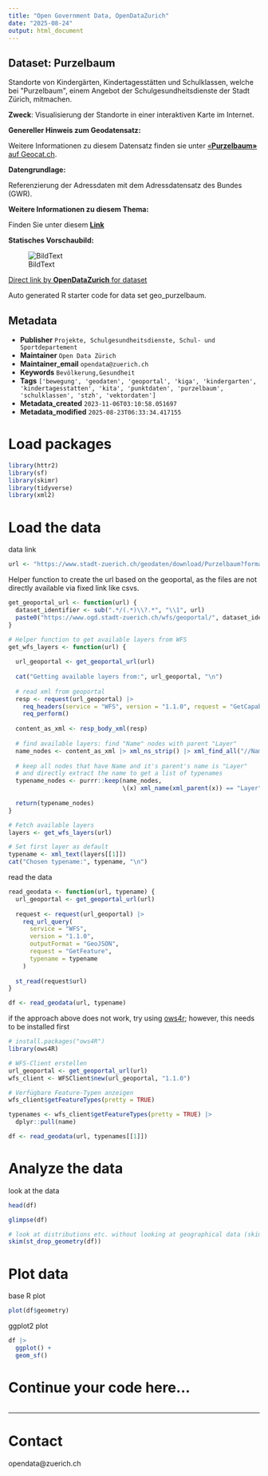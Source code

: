 ```yaml
---
title: "Open Government Data, OpenDataZurich"
date: "2025-08-24"
output: html_document
---
```


## Dataset: Purzelbaum

Standorte von Kindergärten, Kindertagesstätten und Schulklassen, welche bei  &quot;Purzelbaum&quot;, einem Angebot der Schulgesundheitsdienste der Stadt Zürich, mitmachen.

**Zweck**: Visualisierung der Standorte in einer interaktiven Karte im Internet.

**Genereller Hinweis zum Geodatensatz:**


Weitere Informationen zu diesem Datensatz finden sie unter [«**Purzelbaum»** auf Geocat.ch](https://www.geocat.ch/geonetwork/srv/ger/catalog.search#/metadata/eeeab97b-d61d-4e5b-886e-83e6dd88b428).				
			   

**Datengrundlage:**

Referenzierung der Adressdaten mit dem Adressdatensatz des Bundes (GWR).

**Weitere Informationen zu diesem Thema:**

Finden Sie unter diesem [**Link**](https://www.stadt-zuerich.ch/purzelbaum)

**Statisches Vorschaubild:**

![BildText](https://www.gis.stadt-zuerich.ch/zueriplan_docs/geocat/eeeab97b-d61d-4e5b-886e-83e6dd88b428.png)



[Direct link by **OpenDataZurich** for dataset](https://data.stadt-zuerich.ch/dataset/geo_purzelbaum)

Auto generated R starter code for data set geo_purzelbaum.

## Metadata

- **Publisher** `Projekte, Schulgesundheitsdienste, Schul- und Sportdepartement`
- **Maintainer** `Open Data Zürich`
- **Maintainer_email** `opendata@zuerich.ch`
- **Keywords** `Bevölk­erung,Ge­sund­heit`
- **Tags** `['bewegung', 'geodaten', 'geoportal', 'kiga', 'kindergarten', 'kindertagesstatten', 'kita', 'punktdaten', 'purzelbaum', 'schulklassen', 'stzh', 'vektordaten']`
- **Metadata_created** `2023-11-06T03:10:58.051697`
- **Metadata_modified** `2025-08-23T06:33:34.417155`


# Load packages

```r
library(httr2)
library(sf)
library(skimr)
library(tidyverse)
library(xml2)
```

# Load the data

data link
```r
url <- "https://www.stadt-zuerich.ch/geodaten/download/Purzelbaum?format=geojson_link"
```


Helper function to create the url based on the geoportal, as the files are not directly available via fixed link like csvs.
```r
get_geoportal_url <- function(url) {
  dataset_identifier <- sub(".*/(.*)\\?.*", "\\1", url)
  paste0("https://www.ogd.stadt-zuerich.ch/wfs/geoportal/", dataset_identifier)
}
```

```r
# Helper function to get available layers from WFS
get_wfs_layers <- function(url) {
  
  url_geoportal <- get_geoportal_url(url)
  
  cat("Getting available layers from:", url_geoportal, "\n")
  
  # read xml from geoportal
  resp <- request(url_geoportal) |> 
    req_headers(service = "WFS", version = "1.1.0", request = "GetCapabilities") |> 
    req_perform()
  
  content_as_xml <- resp_body_xml(resp)
  
  # find available layers: find "Name" nodes with parent "Layer"
  name_nodes <- content_as_xml |> xml_ns_strip() |> xml_find_all("//Name")
  
  # keep all nodes that have Name and it's parent's name is "Layer"
  # and directly extract the name to get a list of typenames
  typename_nodes <- purrr::keep(name_nodes,
                                \(x) xml_name(xml_parent(x)) == "Layer")
  
  return(typename_nodes)
}

# Fetch available layers
layers <- get_wfs_layers(url)

# Set first layer as default
typename <- xml_text(layers[[1]])
cat("Chosen typename:", typename, "\n")
```

read the data
```r
read_geodata <- function(url, typename) {
  url_geoportal <- get_geoportal_url(url)
  
  request <- request(url_geoportal) |>
    req_url_query(
      service = "WFS",
      version = "1.1.0",
      outputFormat = "GeoJSON",
      request = "GetFeature",
      typename = typename
    )
  
  st_read(request$url)
}

df <- read_geodata(url, typename)
```

if the approach above does not work, try using [ows4r](https://eblondel.github.io/ows4R/); however, this needs to be installed first
```r
# install.packages("ows4R")
library(ows4R)

# WFS-Client erstellen
url_geoportal <- get_geoportal_url(url)
wfs_client <- WFSClient$new(url_geoportal, "1.1.0")

# Verfügbare Feature-Typen anzeigen
wfs_client$getFeatureTypes(pretty = TRUE)

typenames <- wfs_client$getFeatureTypes(pretty = TRUE) |> 
  dplyr::pull(name)

df <- read_geodata(url, typenames[[1]])
```

# Analyze the data

look at the data
```r
head(df)
```

```r
glimpse(df)
```

```r
# look at distributions etc. without looking at geographical data (skim cannot deal with geometries)
skim(st_drop_geometry(df))
```

# Plot data

base R plot
```r
plot(df$geometry)
```

ggplot2 plot
```r
df |>
  ggplot() +
  geom_sf()
```

# Continue your code here...

```r

```

------------------------------------------------------------------------

# Contact

opendata@zuerich.ch
